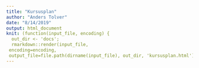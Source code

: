 ```yaml
---
title: "Kursusplan"
author: "Anders Tolver"
date: "8/14/2019"
output: html_document
knit: (function(input_file, encoding) {
  out_dir <- 'docs';
  rmarkdown::render(input_file,
 encoding=encoding,
 output_file=file.path(dirname(input_file), out_dir, 'kursusplan.html'))})
---
```


